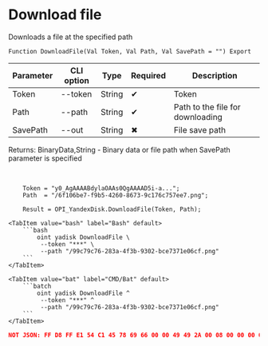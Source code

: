 ﻿---
sidebar_position: 7
description: Download file and other functions to work with Yandex Disk in the Open Integration Package, a free open-source integration library for 1C:Enterprise 8, OneScript and CLI
keywords: [1C, 1С, 1С:Enterprise, 1С:Enterprise 8.3, API, Integration, Services, Exchange, OneScript, CLI, Yandex Disk]
---


# Download file
 Downloads a file at the specified path



`Function DownloadFile(Val Token, Val Path, Val SavePath = "") Export`

  | Parameter | CLI option | Type | Required | Description |
  |-|-|-|-|-|
  | Token | --token | String | &#x2714; | Token |
  | Path | --path | String | &#x2714; | Path to the file for downloading |
  | SavePath | --out | String | &#x2716; | File save path |

  
  Returns:  BinaryData,String - Binary data or file path when SavePath parameter is specified

<br/>




```bsl title="1C:Enterprise/OneScript code example"
    Token = "y0_AgAAAABdylaOAAs0QgAAAAD5i-a...";
    Path  = "/6f106be7-f9b5-4260-8673-9c176c757ee7.png";

    Result = OPI_YandexDisk.DownloadFile(Token, Path);
```
 

 <Tabs>
  
    <TabItem value="bash" label="Bash" default>
        ```bash
            oint yadisk DownloadFile \
             --token "***" \
             --path "/99c79c76-283a-4f3b-9302-bce7371e06cf.png"
        ```
    </TabItem>
  
    <TabItem value="bat" label="CMD/Bat" default>
        ```batch
            oint yadisk DownloadFile ^
             --token "***" ^
             --path "/99c79c76-283a-4f3b-9302-bce7371e06cf.png"
        ```
    </TabItem>
</Tabs>


```json title="Result"
NOT JSON: FF D8 FF E1 54 C1 45 78 69 66 00 00 49 49 2A 00 08 00 00 00 0B 00 0E 01 02 00 20 00 00 00 92 00 00 00 0F 01 02 00 05 00 00 00 B2 00 00 00 10 01 02 00 07 00 00 00 B8 00 00 00 12 01 03 00 01 00…
```
